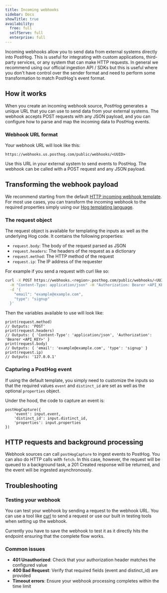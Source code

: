 ```yaml
---
title: Incoming webhooks
sidebar: Docs
showTitle: true
availability:
  free: full
  selfServe: full
  enterprise: full
---
```


Incoming webhooks allow you to send data from external systems directly into PostHog. This is useful for integrating with custom applications, third-party services, or any system that can make HTTP requests. In general we recommend using our official ingestion API / SDKs but this is useful where you don't have control over the sender format and need to perform some transformation to match PostHog's event format.

## How it works

When you create an incoming webhook source, PostHog generates a unique URL that you can use to send data from your external systems. The webhook accepts POST requests with any JSON payload, and you can configure how to parse and map the incoming data to PostHog events.

### Webhook URL format

Your webhook URL will look like this:
```
https://webhooks.us.posthog.com/public/webhooks/<UUID>
```

Use this URL in your external system to send events to PostHog. The webhook can be called with a POST request and any JSON payload.


## Transforming the webhook payload

We recommend starting from the default [HTTP incoming webhook template](/docs/cdp/source_webhooks/source-webhook). For most use cases, you can transform the incoming webhook to the required properties simply using our [Hog templating language](/docs/hog).


### The request object

The request object is available for templating the inputs as well as the underlying Hog code. It contains the following properties:

- `request.body`: The body of the request parsed as JSON
- `request.headers`: The headers of the request as a dictionary
- `request.method`: The HTTP method of the request
- `request.ip`: The IP address of the requester

For example if you send a request with curl like so:

```bash
curl -X POST https://webhooks.<region>.posthog.com/public/webhooks/<UUID> \
  -H "Content-Type: application/json" -H "Authorization: Bearer <API_KEY>" \
  -d '{
    "email": "example@example.com",
    "type": "signup"
  }'
```

Then the variables available to use will look like:

```hog
print(request.method)
// Outputs: 'POST'
print(request.headers)
// Outputs: { 'Content-Type': 'application/json', 'Authorization': 'Bearer <API_KEY>' }
print(request.body)
// Outputs: { 'email': 'example@example.com', 'type': 'signup' }
print(request.ip)
// Outputs: '127.0.0.1'
```


### Capturing a PostHog event

If using the default template, you simply need to customize the inputs so that the required values `event` and `distinct_id` are set as well as the optional `properties` object.

Under the hood, the code to capture an event is:

```hog
postHogCapture({
    'event': input.event,
    'distinct_id': input.distinct_id,
    'properties': input.properties
})
```

## HTTP requests and background processing

Webhook sources can call `postHogCapture` to ingest events to PostHog. You can also do HTTP calls with `fetch`. In this case, however, the request will be queued to a background task, a 201 Created response will be returned, and the event will be ingested asynchronously.


## Troubleshooting

### Testing your webhook

You can test your webhook by sending a request to the webhook URL. You can use a tool like [curl](https://curl.se/) to send a request or use our built in testing tools when setting up the webhook.

Currently you have to save the webhook to test it as it directly hits the endpoint ensuring that the complete flow works.

### Common issues

- **401 Unauthorized**: Check that your authorization header matches the configured value
- **400 Bad Request**: Verify that required fields (event and distinct_id) are provided
- **Timeout errors**: Ensure your webhook processing completes within the time limit

